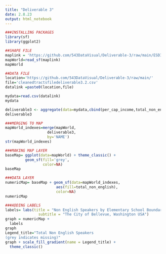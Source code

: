 ```yaml
---
title: "Deliverable 3"
date: 2.8.23
output: html_notebook
---
```


```r
###INSTALLING PACKAGES
library(sf)
library(ggplot2)
```


```r

##SHAPE FILE
maplink = 'https://github.com/543DataVisual/Deliverable-3/raw/main/ESDIST.geojson'
mapWorld=read_sf(maplink)
mapWorld

```


```r
##DATA FILE
location='https://github.com/543DataVisual/Deliverable-3/raw/main/'
file='cleanedtractsfiledeliverable3.2.csv'
datalink =paste0(location,file)

mydata=read.csv(datalink)
mydata

deliverable3 <- aggregate(data=mydata,cbind(per_cap_income,total_non_english)~NAME,mean)
deliverable3

```

```r
###MERGING TO MAP
mapWorld_indexes=merge(mapWorld, 
                   deliverable3, 
                   by='NAME')
str(mapWorld_indexes)
```

```r
###MAKING MAP LAYER
baseMap= ggplot(data=mapWorld) + theme_classic() + 
         geom_sf(fill='grey', 
                 color=NA)
baseMap
```

```r
###DATA LAYER
numericMap= baseMap + geom_sf(data=mapWorld_indexes,
                       aes(fill=total_non_english), 
                       color=NA)
numericMap
```

```r
###ADDING LABELS
labels= labs(title = "Non English Speakers by Elementary School Boundary", 
               subtitle = "The City of Bellevue, Washington USA")
graph = numericMap +
  labels
graph
Legend_title="Total Non English Speakers 
(grey indicates missing)"
graph + scale_fill_gradient(name = Legend_title) +
  theme_classic()
```

